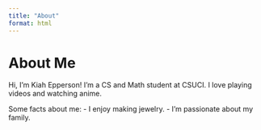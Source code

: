```yaml
---
title: "About"
format: html
---
```

# About Me

Hi, I'm Kiah Epperson! I'm a CS and Math student at CSUCI. I love playing videos and watching anime.

Some facts about me:
- I enjoy making jewelry.
- I'm passionate about my family.